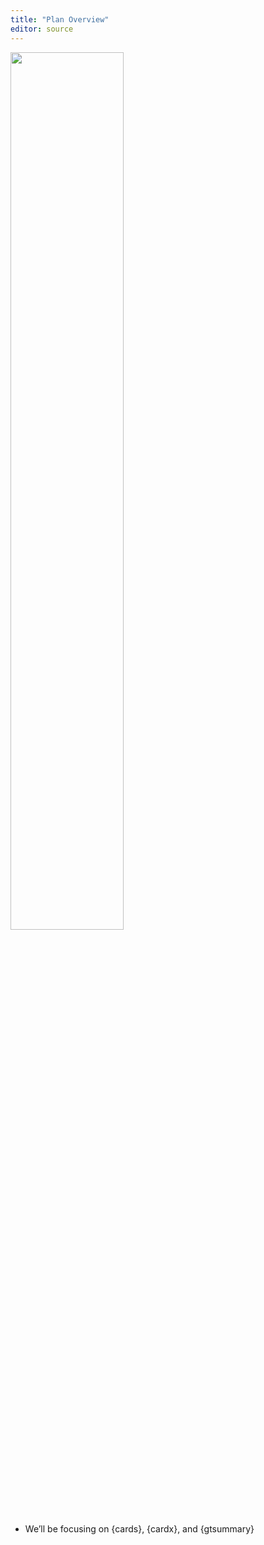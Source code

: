 ```yaml
---
title: "Plan Overview"
editor: source
---
```


![](images/overview.png){fig-align="center" width=60%}

-   We'll be focusing on {cards}, {cardx}, and {gtsummary}
